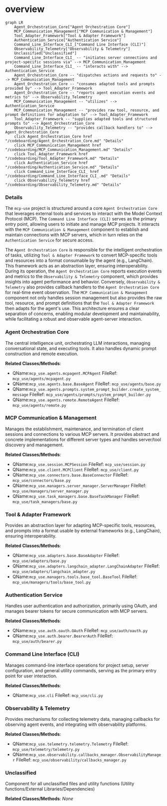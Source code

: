 # overview
```mermaid
graph LR
    Agent_Orchestration_Core["Agent Orchestration Core"]
    MCP_Communication_Management["MCP Communication & Management"]
    Tool_Adapter_Framework["Tool & Adapter Framework"]
    Authentication_Service["Authentication Service"]
    Command_Line_Interface_CLI_["Command Line Interface (CLI)"]
    Observability_Telemetry["Observability & Telemetry"]
    Unclassified["Unclassified"]
    Command_Line_Interface_CLI_ -- "initiates server connections and project-specific sessions via" --> MCP_Communication_Management
    Command_Line_Interface_CLI_ -- "interacts with" --> Authentication_Service
    Agent_Orchestration_Core -- "dispatches actions and requests to" --> MCP_Communication_Management
    Agent_Orchestration_Core -- "consumes adapted tools and prompts provided by" --> Tool_Adapter_Framework
    Agent_Orchestration_Core -- "reports agent execution events and metrics to" --> Observability_Telemetry
    MCP_Communication_Management -- "utilizes" --> Authentication_Service
    MCP_Communication_Management -- "provides raw tool, resource, and prompt definitions for adaptation to" --> Tool_Adapter_Framework
    Tool_Adapter_Framework -- "supplies adapted tools and structured prompts to" --> Agent_Orchestration_Core
    Observability_Telemetry -- "provides callback handlers to" --> Agent_Orchestration_Core
    click Agent_Orchestration_Core href "/codeboarding/Agent_Orchestration_Core.md" "Details"
    click MCP_Communication_Management href "/codeboarding/MCP_Communication_Management.md" "Details"
    click Tool_Adapter_Framework href "/codeboarding/Tool_Adapter_Framework.md" "Details"
    click Authentication_Service href "/codeboarding/Authentication_Service.md" "Details"
    click Command_Line_Interface_CLI_ href "/codeboarding/Command_Line_Interface_CLI_.md" "Details"
    click Observability_Telemetry href "/codeboarding/Observability_Telemetry.md" "Details"
```

### Details

The `mcp-use` project is structured around a core `Agent Orchestration Core` that leverages external tools and services to interact with the Model Context Protocol (MCP). The `Command Line Interface (CLI)` serves as the primary entry point, allowing users to initiate and manage MCP projects. It interacts with the `MCP Communication & Management` component to establish and maintain connections with MCP servers, which in turn relies on the `Authentication Service` for secure access.

The `Agent Orchestration Core` is responsible for the intelligent orchestration of tasks, utilizing `Tool & Adapter Framework` to convert MCP-specific tools and resources into a format consumable by the agent (e.g., LangChain). This framework acts as an abstraction layer, ensuring interoperability. During its operation, the `Agent Orchestration Core` reports execution events and metrics to the `Observability & Telemetry` component, which provides insights into agent performance and behavior. Conversely, `Observability & Telemetry` also provides callback handlers to the `Agent Orchestration Core` for real-time event observation. The `MCP Communication & Management` component not only handles session management but also provides the raw tool, resource, and prompt definitions that the `Tool & Adapter Framework` then adapts for the agent's use. This architecture ensures a clear separation of concerns, enabling modular development and maintainability, while facilitating a robust and observable agent-server interaction.

### Agent Orchestration Core
The central intelligence unit, orchestrating LLM interactions, managing conversational state, and executing tools. It also handles dynamic prompt construction and remote execution.


**Related Classes/Methods**:

- QName:`mcp_use.agents.mcpagent.MCPAgent` FileRef: `mcp_use/agents/mcpagent.py`
- QName:`mcp_use.agents.base.BaseAgent` FileRef: `mcp_use/agents/base.py`
- QName:`mcp_use.agents.prompts.system_prompt_builder.create_system_message` FileRef: `mcp_use/agents/prompts/system_prompt_builder.py`
- QName:`mcp_use.agents.remote.RemoteAgent` FileRef: `mcp_use/agents/remote.py`


### MCP Communication & Management
Manages the establishment, maintenance, and termination of client sessions and connections to various MCP servers. It provides abstract and concrete implementations for different server types and handles server/tool discovery and management.


**Related Classes/Methods**:

- QName:`mcp_use.session.MCPSession` FileRef: `mcp_use/session.py`
- QName:`mcp_use.client.MCPClient` FileRef: `mcp_use/client.py`
- QName:`mcp_use.connectors.base.BaseConnector` FileRef: `mcp_use/connectors/base.py`
- QName:`mcp_use.managers.server_manager.ServerManager` FileRef: `mcp_use/managers/server_manager.py`
- QName:`mcp_use.task_managers.base.BaseTaskManager` FileRef: `mcp_use/task_managers/base.py`


### Tool & Adapter Framework
Provides an abstraction layer for adapting MCP-specific tools, resources, and prompts into a format usable by external frameworks (e.g., LangChain), ensuring interoperability.


**Related Classes/Methods**:

- QName:`mcp_use.adapters.base.BaseAdapter` FileRef: `mcp_use/adapters/base.py`
- QName:`mcp_use.adapters.langchain_adapter.LangChainAdapter` FileRef: `mcp_use/adapters/langchain_adapter.py`
- QName:`mcp_use.managers.tools.base_tool.BaseTool` FileRef: `mcp_use/managers/tools/base_tool.py`


### Authentication Service
Handles user authentication and authorization, primarily using OAuth, and manages bearer tokens for secure communication with MCP servers.


**Related Classes/Methods**:

- QName:`mcp_use.auth.oauth.OAuth` FileRef: `mcp_use/auth/oauth.py`
- QName:`mcp_use.auth.bearer.BearerAuth` FileRef: `mcp_use/auth/bearer.py`


### Command Line Interface (CLI)
Manages command-line interface operations for project setup, server configuration, and general utility commands, serving as the primary entry point for user interaction.


**Related Classes/Methods**:

- QName:`mcp_use.cli` FileRef: `mcp_use/cli.py`


### Observability & Telemetry
Provides mechanisms for collecting telemetry data, managing callbacks for observing agent events, and integrating with observability platforms.


**Related Classes/Methods**:

- QName:`mcp_use.telemetry.telemetry.Telemetry` FileRef: `mcp_use/telemetry/telemetry.py`
- QName:`mcp_use.observability.callbacks_manager.ObservabilityManager` FileRef: `mcp_use/observability/callbacks_manager.py`


### Unclassified
Component for all unclassified files and utility functions (Utility functions/External Libraries/Dependencies)


**Related Classes/Methods**: _None_
